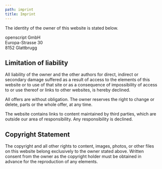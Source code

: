 ```yaml
---
path: imprint
title: Imprint
---
```


The identity of the owner of this website is stated below.

openscript GmbH\
Europa-Strasse 30\
8152 Glattbrugg

## Limitation of liability

All liability of the owner and the other authors for direct, indirect or secondary damage suffered as a result of access to the elements of this website or to use of that site or as a consequence of impossibility of access to or use thereof or links to other websites, is hereby declined.

All offers are without obligation. The owner reserves the right to change or delete, parts or the whole offer, at any time.

The website contains links to content maintained by third parties, which are outside our area of responsibility. Any responsibility is declined.

## Copyright Statement

The copyright and all other rights to content, images, photos, or other files on this website belong exclusively to the owner stated above. Written consent from the owner as the copyright holder must be obtained in advance for the reproduction of any elements.
